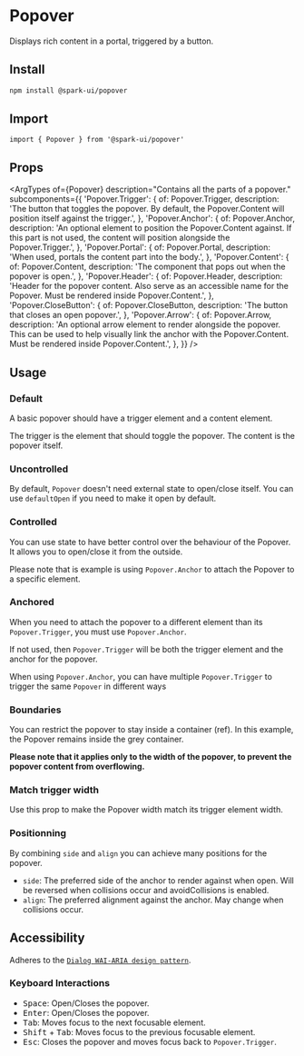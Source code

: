 


<Meta of={stories} />

# Popover

Displays rich content in a portal, triggered by a button.

## Install

```sh
npm install @spark-ui/popover
```

## Import

```tsx
import { Popover } from '@spark-ui/popover'
```

## Props

<ArgTypes
  of={Popover}
  description="Contains all the parts of a popover."
  subcomponents={{
    'Popover.Trigger': {
      of: Popover.Trigger,
      description:
        'The button that toggles the popover. By default, the Popover.Content will position itself against the trigger.',
    },
    'Popover.Anchor': {
      of: Popover.Anchor,
      description:
        'An optional element to position the Popover.Content against. If this part is not used, the content will position alongside the Popover.Trigger.',
    },
    'Popover.Portal': {
      of: Popover.Portal,
      description: 'When used, portals the content part into the body.',
    },
    'Popover.Content': {
      of: Popover.Content,
      description: 'The component that pops out when the popover is open.',
    },
    'Popover.Header': {
      of: Popover.Header,
      description:
        'Header for the popover content. Also serve as an accessible name for the Popover. Must be rendered inside Popover.Content.',
    },
    'Popover.CloseButton': {
      of: Popover.CloseButton,
      description: 'The button that closes an open popover.',
    },
    'Popover.Arrow': {
      of: Popover.Arrow,
      description:
        'An optional arrow element to render alongside the popover. This can be used to help visually link the anchor with the Popover.Content. Must be rendered inside Popover.Content.',
    },
  }}
/>

## Usage

### Default

A basic popover should have a trigger element and a content element.

The trigger is the element that should toggle the popover.
The content is the popover itself.

<Canvas of={stories.Default} />

### Uncontrolled

By default, `Popover` doesn't need external state to open/close itself.
You can use `defaultOpen` if you need to make it open by default.

<Canvas of={stories.Uncontrolled} />

### Controlled

You can use state to have better control over the behaviour of the Popover.
It allows you to open/close it from the outside.

Please note that is example is using `Popover.Anchor` to attach the Popover to a specific element.

<Canvas of={stories.Controlled} />

### Anchored

When you need to attach the popover to a different element than its `Popover.Trigger`, you must use `Popover.Anchor`.

If not used, then `Popover.Trigger` will be both the trigger element and the anchor for the popover.

When using `Popover.Anchor`, you can have multiple `Popover.Trigger` to trigger the same `Popover` in different ways

<Canvas of={stories.Anchored} />

### Boundaries

You can restrict the popover to stay inside a container (ref).
In this example, the Popover remains inside the grey container.

**Please note that it applies only to the width of the popover, to prevent the popover content from overflowing.**

<Canvas of={stories.Boundaries} />

### Match trigger width

Use this prop to make the Popover width match its trigger element width.

<Canvas of={stories.MatchTriggerWidth} />

### Positionning

By combining `side` and `align` you can achieve many positions for the popover.

- `side`: The preferred side of the anchor to render against when open. Will be reversed when collisions occur and avoidCollisions is enabled.
- `align`: The preferred alignment against the anchor. May change when collisions occur.

<Canvas of={stories.Positionning} />

## Accessibility

Adheres to the [`Dialog WAI-ARIA design pattern`](https://www.w3.org/WAI/ARIA/apg/patterns/dialogmodal).

### Keyboard Interactions

- <Kbd>Space</Kbd>: Open/Closes the popover.
- <Kbd>Enter</Kbd>: Open/Closes the popover.
- <Kbd>Tab</Kbd>: Moves focus to the next focusable element.
- <Kbd>Shift</Kbd> + <Kbd>Tab</Kbd>: Moves focus to the previous focusable element.
- <Kbd>Esc</Kbd>: Closes the popover and moves focus back to `Popover.Trigger`.
